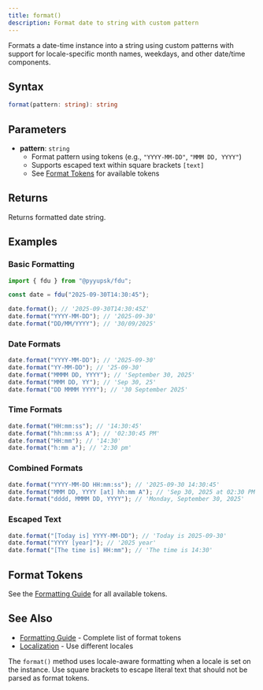 ```yaml
---
title: format()
description: Format date to string with custom pattern
---
```


Formats a date-time instance into a string using custom patterns with support for locale-specific month names, weekdays, and other date/time components.

## Syntax

```typescript
format(pattern: string): string
```

## Parameters

- **pattern**: `string`
  - Format pattern using tokens (e.g., `"YYYY-MM-DD"`, `"MMM DD, YYYY"`)
  - Supports escaped text within square brackets `[text]`
  - See [Format Tokens](#format-tokens) for available tokens

## Returns

Returns formatted date string.

## Examples

### Basic Formatting

```typescript
import { fdu } from "@pyyupsk/fdu";

const date = fdu("2025-09-30T14:30:45");

date.format(); // '2025-09-30T14:30:45Z'
date.format("YYYY-MM-DD"); // '2025-09-30'
date.format("DD/MM/YYYY"); // '30/09/2025'
```

### Date Formats

```typescript
date.format("YYYY-MM-DD"); // '2025-09-30'
date.format("YY-MM-DD"); // '25-09-30'
date.format("MMMM DD, YYYY"); // 'September 30, 2025'
date.format("MMM DD, YY"); // 'Sep 30, 25'
date.format("DD MMMM YYYY"); // '30 September 2025'
```

### Time Formats

```typescript
date.format("HH:mm:ss"); // '14:30:45'
date.format("hh:mm:ss A"); // '02:30:45 PM'
date.format("HH:mm"); // '14:30'
date.format("h:mm a"); // '2:30 pm'
```

### Combined Formats

```typescript
date.format("YYYY-MM-DD HH:mm:ss"); // '2025-09-30 14:30:45'
date.format("MMM DD, YYYY [at] hh:mm A"); // 'Sep 30, 2025 at 02:30 PM'
date.format("dddd, MMMM DD, YYYY"); // 'Monday, September 30, 2025'
```

### Escaped Text

```typescript
date.format("[Today is] YYYY-MM-DD"); // 'Today is 2025-09-30'
date.format("YYYY [year]"); // '2025 year'
date.format("[The time is] HH:mm"); // 'The time is 14:30'
```

## Format Tokens

See the [Formatting Guide](/docs/formatting) for all available tokens.

## See Also

- [Formatting Guide](/docs/formatting) - Complete list of format tokens
- [Localization](/docs/localization) - Use different locales

The `format()` method uses locale-aware formatting when a locale is set on the instance. Use square brackets to escape literal text that should not be parsed as format tokens.
